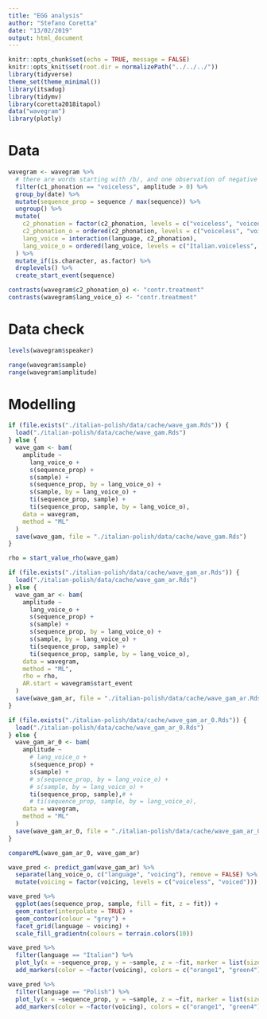 ```yaml
---
title: "EGG analysis"
author: "Stefano Coretta"
date: "13/02/2019"
output: html_document
---
```


```r
knitr::opts_chunk$set(echo = TRUE, message = FALSE)
knitr::opts_knit$set(root.dir = normalizePath("../../../"))
library(tidyverse)
theme_set(theme_minimal())
library(itsadug)
library(tidymv)
library(coretta2018itapol)
data("wavegram")
library(plotly)
```

# Data

```r
wavegram <- wavegram %>%
  # there are words starting with /b/, and one observation of negative amplitude
  filter(c1_phonation == "voiceless", amplitude > 0) %>%
  group_by(date) %>%
  mutate(sequence_prop = sequence / max(sequence)) %>%
  ungroup() %>%
  mutate(
    c2_phonation = factor(c2_phonation, levels = c("voiceless", "voiced")),
    c2_phonation_o = ordered(c2_phonation, levels = c("voiceless", "voiced")),
    lang_voice = interaction(language, c2_phonation),
    lang_voice_o = ordered(lang_voice, levels = c("Italian.voiceless", "Italian.voiced", "Polish.voiceless", "Polish.voiced"))
  ) %>%
  mutate_if(is.character, as.factor) %>%
  droplevels() %>%
  create_start_event(sequence)

contrasts(wavegram$c2_phonation_o) <- "contr.treatment"
contrasts(wavegram$lang_voice_o) <- "contr.treatment"
```

# Data check

```r
levels(wavegram$speaker)
```

```r
range(wavegram$sample)
range(wavegram$amplitude)
```

# Modelling

```r
if (file.exists("./italian-polish/data/cache/wave_gam.Rds")) {
  load("./italian-polish/data/cache/wave_gam.Rds")
} else {
  wave_gam <- bam(
    amplitude ~
      lang_voice_o +
      s(sequence_prop) +
      s(sample) +
      s(sequence_prop, by = lang_voice_o) +
      s(sample, by = lang_voice_o) +
      ti(sequence_prop, sample) +
      ti(sequence_prop, sample, by = lang_voice_o),
    data = wavegram,
    method = "ML"
  )
  save(wave_gam, file = "./italian-polish/data/cache/wave_gam.Rds")
}
```

```r
rho = start_value_rho(wave_gam)

if (file.exists("./italian-polish/data/cache/wave_gam_ar.Rds")) {
  load("./italian-polish/data/cache/wave_gam_ar.Rds")
} else {
  wave_gam_ar <- bam(
    amplitude ~
      lang_voice_o +
      s(sequence_prop) +
      s(sample) +
      s(sequence_prop, by = lang_voice_o) +
      s(sample, by = lang_voice_o) +
      ti(sequence_prop, sample) +
      ti(sequence_prop, sample, by = lang_voice_o),
    data = wavegram,
    method = "ML",
    rho = rho,
    AR.start = wavegram$start_event
  )
  save(wave_gam_ar, file = "./italian-polish/data/cache/wave_gam_ar.Rds")
}
```

```r
if (file.exists("./italian-polish/data/cache/wave_gam_ar_0.Rds")) {
  load("./italian-polish/data/cache/wave_gam_ar_0.Rds")
} else {
  wave_gam_ar_0 <- bam(
    amplitude ~
      # lang_voice_o +
      s(sequence_prop) +
      s(sample) +
      # s(sequence_prop, by = lang_voice_o) +
      # s(sample, by = lang_voice_o) +
      ti(sequence_prop, sample),# +
      # ti(sequence_prop, sample, by = lang_voice_o),
    data = wavegram,
    method = "ML"
  )
  save(wave_gam_ar_0, file = "./italian-polish/data/cache/wave_gam_ar_0.Rds")
}
```

```r
compareML(wave_gam_ar_0, wave_gam_ar)
```

```r
wave_pred <- predict_gam(wave_gam_ar) %>%
  separate(lang_voice_o, c("language", "voicing"), remove = FALSE) %>%
  mutate(voicing = factor(voicing, levels = c("voiceless", "voiced")))
```

```r
wave_pred %>%
  ggplot(aes(sequence_prop, sample, fill = fit, z = fit)) +
  geom_raster(interpolate = TRUE) +
  geom_contour(colour = "grey") +
  facet_grid(language ~ voicing) +
  scale_fill_gradientn(colours = terrain.colors(10))
```

```r
wave_pred %>%
  filter(language == "Italian") %>%
  plot_ly(x = ~sequence_prop, y = ~sample, z = ~fit, marker = list(size = 3)) %>%
  add_markers(color = ~factor(voicing), colors = c("orange1", "green4"))
```

```r
wave_pred %>%
  filter(language == "Polish") %>%
  plot_ly(x = ~sequence_prop, y = ~sample, z = ~fit, marker = list(size = 3)) %>%
  add_markers(color = ~factor(voicing), colors = c("orange1", "green4"))
```
